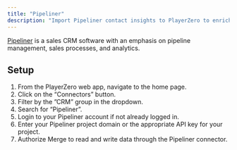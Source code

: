 ```yaml
---
title: "Pipeliner"
description: "Import Pipeliner contact insights to PlayerZero to enrich customer risk and impact profiles."
---
```


<Snippet file="crm-connector.mdx" />

[Pipeliner](https://www.pipelinersales.com/) is a sales CRM software with an emphasis on pipeline management, sales processes, and analytics.

## Setup
1. From the PlayerZero web app, navigate to the home page.
2. Click on the “Connectors” button.
3. Filter by the ”CRM” group in the dropdown.
4. Search for “Pipeliner”.
5. Login to your Pipeliner account if not already logged in.
6. Enter your Pipeliner project domain or the appropriate API key for your project.
7. Authorize Merge to read and write data through the Pipeliner connector.